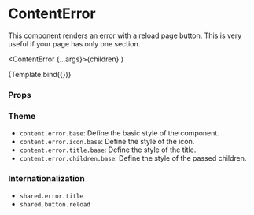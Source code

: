 
<Meta title="Components/Content/ContentError" component={ContentError} />

# ContentError

This component renders an error with a reload page button.
This is very useful if your page has only one section.

  <ContentError {...args}>{children}</ContentError>
)

<Canvas>
  <Story
    name="Default"
    args={{
      children: 'Failed to connect with server.',
      icon: 'Default',
    }}
    argTypes={{
      icon: {
        options: ['Default', 'Custom icon'],
        mapping: {
          Default: undefined,
          'Custom icon': IconInfo,
        },
        control: { type: 'select' },
      },
    }}
  >
    {Template.bind({})}
  </Story>
</Canvas>

### Props

<ArgsTable story="Default" />

### Theme

- `content.error.base`: Define the basic style of the component.
- `content.error.icon.base`: Define the style of the icon.
- `content.error.title.base`: Define the style of the title.
- `content.error.children.base`: Define the style of the passed children.

### Internationalization

- `shared.error.title`
- `shared.button.reload`
